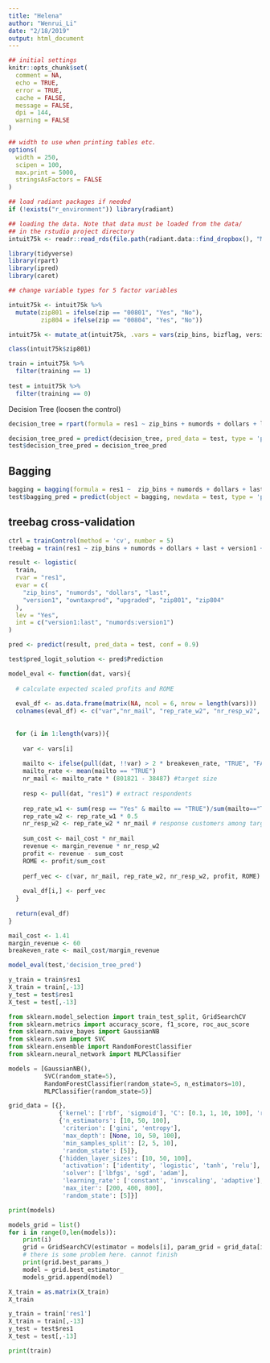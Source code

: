 ```yaml
---
title: "Helena"
author: "Wenrui_Li"
date: "2/18/2019"
output: html_document
---
```


```r
## initial settings
knitr::opts_chunk$set(
  comment = NA,
  echo = TRUE,
  error = TRUE,
  cache = FALSE,
  message = FALSE,
  dpi = 144,
  warning = FALSE
)

## width to use when printing tables etc.
options(
  width = 250,
  scipen = 100,
  max.print = 5000,
  stringsAsFactors = FALSE
)

## load radiant packages if needed
if (!exists("r_environment")) library(radiant)
```

<style>
.table {
  width: auto;
}
ul, ol {
  padding-left: 18px;
}
pre, code, pre code {
  overflow: auto;
  white-space: pre;
  word-wrap: normal;
  background-color: #ffffff;
}
</style>
```r
## loading the data. Note that data must be loaded from the data/
## in the rstudio project directory
intuit75k <- readr::read_rds(file.path(radiant.data::find_dropbox(), "MGTA455-2019/data/intuit75k.rds"))
```

```r
library(tidyverse)
library(rpart)
library(ipred)
library(caret)
```


```r
## change variable types for 5 factor variables

intuit75k <- intuit75k %>% 
  mutate(zip801 = ifelse(zip == "00801", "Yes", "No"),
         zip804 = ifelse(zip == "00804", "Yes", "No"))

intuit75k <- mutate_at(intuit75k, .vars = vars(zip_bins, bizflag, version1, owntaxprod, upgraded, zip801, zip804), .funs = funs(as.factor))

class(intuit75k$zip801)

train = intuit75k %>%
  filter(training == 1)
  
test = intuit75k %>%
  filter(training == 0)
```

Decision Tree (loosen the control)
```r
decision_tree = rpart(formula = res1 ~ zip_bins + numords + dollars + last + version1 + owntaxprod + upgraded + zip801 + zip804, data = train, control=rpart.control(minsplit=2, minbucket=1, cp=0.001))
```

```r
decision_tree_pred = predict(decision_tree, pred_data = test, type = 'prob')
test$decision_tree_pred = decision_tree_pred
```

## Bagging
```r
bagging = bagging(formula = res1 ~  zip_bins + numords + dollars + last + version1 + owntaxprod + upgraded + zip801 + zip804, data = train, nbagg=25)
test$bagging_pred = predict(object = bagging, newdata = test, type = 'prob')
```

## treebag cross-validation
```r
ctrl = trainControl(method = 'cv', number = 5)
treebag = train(res1 ~ zip_bins + numords + dollars + last + version1 + owntaxprod + upgraded + zip801 + zip804, data = train, method = 'treebag', trControl = ctrl)
```

```r
result <- logistic(
  train, 
  rvar = "res1", 
  evar = c(
    "zip_bins", "numords", "dollars", "last", 
    "version1", "owntaxprod", "upgraded", "zip801", "zip804"
  ), 
  lev = "Yes", 
  int = c("version1:last", "numords:version1")
)

pred <- predict(result, pred_data = test, conf = 0.9)

test$pred_logit_solution <- pred$Prediction
```



```r
model_eval <- function(dat, vars){
  
  # calculate expected scaled profits and ROME
  
  eval_df <- as.data.frame(matrix(NA, ncol = 6, nrow = length(vars)))
  colnames(eval_df) <- c("var","nr_mail", "rep_rate_w2", "nr_resp_w2", "profit", "ROME")
  
  
  for (i in 1:length(vars)){
    
    var <- vars[i]
    
    mailto <- ifelse(pull(dat, !!var) > 2 * breakeven_rate, "TRUE", "FALSE") # decide whether to mail or not
    mailto_rate <- mean(mailto == "TRUE")
    nr_mail <- mailto_rate * (801821 - 38487) #target size
    
    resp <- pull(dat, "res1") # extract respondents
    
    rep_rate_w1 <- sum(resp == "Yes" & mailto == "TRUE")/sum(mailto=="TRUE") # response rate among targeted audience
    rep_rate_w2 <- rep_rate_w1 * 0.5
    nr_resp_w2 <- rep_rate_w2 * nr_mail # response customers among targeted audience
    
    sum_cost <- mail_cost * nr_mail
    revenue <- margin_revenue * nr_resp_w2
    profit <- revenue - sum_cost
    ROME <- profit/sum_cost
    
    perf_vec <- c(var, nr_mail, rep_rate_w2, nr_resp_w2, profit, ROME)
    
    eval_df[i,] <- perf_vec
  }
  
  return(eval_df) 
}

```

```r
mail_cost <- 1.41
margin_revenue <- 60
breakeven_rate <- mail_cost/margin_revenue

model_eval(test,'decision_tree_pred')
```


```r
y_train = train$res1
X_train = train[,-13]
y_test = test$res1
X_test = test[,-13]
```


```python
from sklearn.model_selection import train_test_split, GridSearchCV
from sklearn.metrics import accuracy_score, f1_score, roc_auc_score
from sklearn.naive_bayes import GaussianNB
from sklearn.svm import SVC
from sklearn.ensemble import RandomForestClassifier
from sklearn.neural_network import MLPClassifier
```


```python
models = [GaussianNB(),
          SVC(random_state=5),
          RandomForestClassifier(random_state=5, n_estimators=10),
          MLPClassifier(random_state=5)]
```


```python
grid_data = [{},
              {'kernel': ['rbf', 'sigmoid'], 'C': [0.1, 1, 10, 100], 'random_state': [5]},
              {'n_estimators': [10, 50, 100],
               'criterion': ['gini', 'entropy'],
               'max_depth': [None, 10, 50, 100],
               'min_samples_split': [2, 5, 10],
               'random_state': [5]},
              {'hidden_layer_sizes': [10, 50, 100],
               'activation': ['identity', 'logistic', 'tanh', 'relu'],
               'solver': ['lbfgs', 'sgd', 'adam'],
               'learning_rate': ['constant', 'invscaling', 'adaptive'],
               'max_iter': [200, 400, 800],
               'random_state': [5]}]
```


```python
print(models)
```
```python
models_grid = list()
for i in range(0,len(models)):
    print(i)
    grid = GridSearchCV(estimator = models[i], param_grid = grid_data[i], scoring='f1').fit(X_train, y_train) 
    # there is some problem here. cannot finish
    print(grid.best_params_)
    model = grid.best_estimator_
    models_grid.append(model)
```
```r
X_train = as.matrix(X_train)
X_train
```

```python

y_train = train['res1']
X_train = train[,-13]
y_test = test$res1
X_test = test[,-13]
```
```python
print(train)
```

